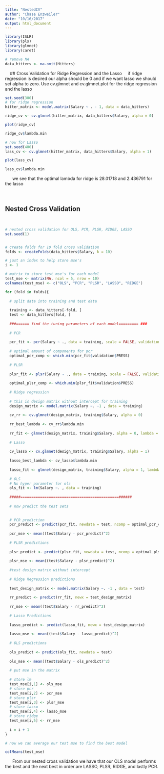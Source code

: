 ```yaml
---
title: "NestedCV"
author: "Chase Enzweiler"
date: "10/16/2017"
output: html_document
---
```


```r
library(ISLR)
library(pls)
library(glmnet)
library(caret)

# remove NA
data_hitters <- na.omit(Hitters)
```
\ 
\ 
## Cross Validation for Ridge Regression and the Lasso
\ 
\ 
if ridge regression is desired our alpha should be 0 and if we want lasso we should set alpha to zero. Use cv.glmnet and cv.glmnet.plot for the ridge regression and the lasso
\ 
\ 
```r
set.seed(300)
# for ridge regression
hitter_matrix <- model.matrix(Salary ~ . - 1, data = data_hitters)

ridge_cv <- cv.glmnet(hitter_matrix, data_hitters$Salary, alpha = 0)

plot(ridge_cv)

ridge_cv$lambda.min

# now for Lasso
set.seed(400)
lass_cv <- cv.glmnet(hitter_matrix, data_hitters$Salary, alpha = 1)

plot(lass_cv)

lass_cv$lambda.min
```
\ 
\ 
\ 
we see that the optimal lambda for ridge is 28.01718 and 2.436791 for the lasso

\ 
\ 
\ 



## Nested Cross Validation
\ 
\ 
```r
# nested cross validation for OLS, PCR, PLSR, RIDGE, LASSO
set.seed(1)


# create folds for 10 fold cross validation
folds <- createFolds(data_hitters$Salary, k = 10)

# just an index to help store mse's
i <- 1

# matrix to store test mse's for each model
test_mse <- matrix(NA, ncol = 5, nrow = 10)
colnames(test_mse) <- c("OLS", "PCR", "PLSR", "LASSO", "RIDGE")

for (fold in folds){
  
  # split data into training and test data
  
  training <- data_hitters[-fold, ]
  test <- data_hitters[fold, ]
  
  ###====== find the tuning parameters of each model========= ###
  
  # PCR
  
  pcr_fit <- pcr(Salary ~ ., data = training, scale = FALSE, validation = "CV", segments = 10)
  
  # optimal amount of components for pcr
  optimal_pcr_comp <- which.min(pcr_fit$validation$PRESS)
  
  # PLSR
  
  plsr_fit <- plsr(Salary ~ ., data = training, scale = FALSE, validation = "CV")
  
  optimal_plsr_comp <- which.min(plsr_fit$validation$PRESS)
  
  # Ridge regression
  
  # this is design matrix without intercept for training
  design_matrix <- model.matrix(Salary ~. -1 , data = training)
  
  cv_rr <- cv.glmnet(design_matrix, training$Salary, alpha = 0)
  
  rr_best_lambda <- cv_rr$lambda.min
  
  rr_fit <- glmnet(design_matrix, training$Salary, alpha = 0, lambda = rr_best_lambda)
  
  # Lasso
  
  cv_lasso <- cv.glmnet(design_matrix, training$Salary, alpha = 1)
  
  lasso_best_lambda <- cv_lasso$lambda.min
  
  lasso_fit <- glmnet(design_matrix, training$Salary, alpha = 1, lambda = lasso_best_lambda)
  
  # OLS 
  # No hyper parameter for ols
  ols_fit <- lm(Salary ~. , data = training)
  
  #####=============================================######
  
  # now predict the test sets
  
  
  # PCR prediction 
  pcr_predict <- predict(pcr_fit, newdata = test, ncomp = optimal_pcr_comp)
  
  pcr_mse <- mean((test$Salary - pcr_predict)^2)
  
  # PLSR predictions
  
  plsr_predict <- predict(plsr_fit, newdata = test, ncomp = optimal_plsr_comp)
  
  plsr_mse <- mean((test$Salary - plsr_predict)^2)
  
  #test design matrix without intercept
  
  # Ridge Regression predictions
  
  test_design_matrix <- model.matrix(Salary ~. -1 , data = test)
  
  rr_predict <- predict(rr_fit, newx = test_design_matrix)
  
  rr_mse <- mean((test$Salary - rr_predict)^2)
  
  # Lasso Predictions
  
  lasso_predict <- predict(lasso_fit, newx = test_design_matrix)
  
  lasso_mse <- mean((test$Salary - lasso_predict)^2)
  
  # OLS predictions
  
  ols_predict <- predict(ols_fit, newdata = test)
  
  ols_mse <- mean((test$Salary - ols_predict)^2)
  
  # put mse in the matrix
  
  # store lm 
  test_mse[i,1] <- ols_mse
  # store pcr
  test_mse[i,2] <- pcr_mse
  # store plsr
  test_mse[i,3] <- plsr_mse
  # store lasso
  test_mse[i,4] <- lasso_mse
  # store ridge
  test_mse[i,5] <- rr_mse
  
  i = i + 1
}

# now we can average our test mse to find the best model

colMeans(test_mse)

```
\ 
\ 
\ 
From our nested cross validation we have that our OLS model performs the best and the next best in order are LASSO, PLSR, RIDGE, and lastly PCR.




